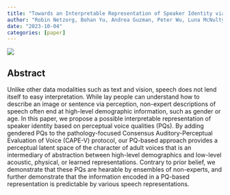 ```yaml
---
title: "Towards an Interpretable Representation of Speaker Identity via Perceptual Voice Qualities"
author: "Robin Netzorg, Bohan Yu, Andrea Guzman, Peter Wu, Luna McNulty, Gopala Anumanchipalli"
date: "2023-10-04"
categories: [paper]
---
```


![](thumbnail.webp)

## Abstract

Unlike other data modalities such as text and vision, speech does not lend itself to easy interpretation. While lay people can understand how to describe an image or sentence via perception, non-expert descriptions of speech often end at high-level demographic information, such as gender or age. In this paper, we propose a possible interpretable representation of speaker identity based on perceptual voice qualities (PQs). By adding gendered PQs to the pathology-focused Consensus Auditory-Perceptual Evaluation of Voice (CAPE-V) protocol, our PQ-based approach provides a perceptual latent space of the character of adult voices that is an intermediary of abstraction between high-level demographics and low-level acoustic, physical, or learned representations. Contrary to prior belief, we demonstrate that these PQs are hearable by ensembles of non-experts, and further demonstrate that the information encoded in a PQ-based representation is predictable by various speech representations.